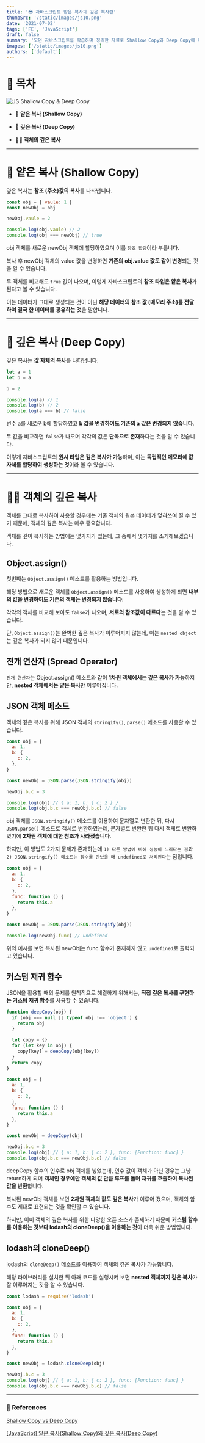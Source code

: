 ```yaml
---
title: '😎 자바스크립트 얕은 복사과 깊은 복사란'
thumbSrc: '/static/images/js10.png'
date: '2021-07-02'
tags: ['FE', 'JavaScript']
draft: false
summary: '모던 자바스크립트를 학습하며 정리한 자료로 Shallow Copy와 Deep Copy에 대해 설명합니다.'
images: ['/static/images/js10.png']
authors: ['default']
---
```


# 📌 목차

![JS Shallow Copy & Deep Copy](/static/images/js10.png)

- **🚰 얕은 복사 (Shallow Copy)**

- **🌊 깊은 복사 (Deep Copy)**

- **🏊🏻 객체의 깊은 복사**

---

# 🚰 얕은 복사 (Shallow Copy)

얖은 복사는 **참조 (주소)값의 복사**를 나타냅니다.

```javascript
const obj = { vaule: 1 }
const newObj = obj

newObj.vaule = 2

console.log(obj.vaule) // 2
console.log(obj === newObj) // true
```

obj 객체를 새로운 newObj 객체에 할당하였으며 이를 `참조 할당`이라 부릅니다.

복사 후 newObj 객체의 value 값을 변경하면 **기존의 obj.value 값도 같이 변경**되는 것을 알 수 있습니다.

두 객체를 비교해도 `true` 값이 나오며, 이렇게 자바스크립트의 **참조 타입은 얕은 복사**가 된다고 볼 수 있습니다.

이는 데이터가 그대로 생성되는 것이 아닌 **해당 데이터의 참조 값 (메모리 주소)를 전달하여 결국 한 데이터를 공유하는 것**을 말합니다.

---

# 🌊 깊은 복사 (Deep Copy)

깊은 복사는 **값 자체의 복사**를 나타냅니다.

```javascript
let a = 1
let b = a

b = 2

console.log(a) // 1
console.log(b) // 2
console.log(a === b) // false
```

변수 a를 새로운 b에 할당하였고 **b 값을 변경하여도 기존의 a 값은 변경되지 않습니다**.

두 값을 비교하면 `false`가 나오며 각각의 값은 **단독으로 존재**하다는 것을 알 수 있습니다.

이렇게 자바스크립트의 **원시 타입은 깊은 복사가 가능**하며, 이는 **독립적인 메모리에 값 자체를 할당하여 생성하는 것**이라 볼 수 있습니다.

---

# 🏊🏻 객체의 깊은 복사

객체를 그대로 복사하여 사용할 경우에는 기존 객체의 원본 데이터가 덮혀쓰여 질 수 있기 때문에, 객체의 깊은 복사는 매우 중요합니다.

객체를 깊이 복사하는 방법에는 몇가지가 있는데, 그 중에서 몇가지를 소개해보겠습니다.

## Object.assign()

첫번째는 `Object.assign()` 메소드를 활용하는 방법입니다.

해당 방법으로 새로운 객체를 `Object.assign()` 메소드를 사용하여 생성하게 되면 **내부의 값을 변경하여도 기존의 객체는 변경되지 않습니다**.

각각의 객체를 비교해 보아도 `false`가 나오며, **서로의 참조값이 다르다**는 것을 알 수 있습니다.

단, `Object.assign()`는 완벽한 깊은 복사가 이루어지지 않는데, 이는 `nested object`는 깊은 복사가 되지 않기 때문입니다.

## 전개 연산자 (Spread Operator)

`전개 연산자`는 Object.assign() 메소드와 같이 **1차원 객체에서는 깊은 복사가 가능**하지만, **nested 객체에서는 얕은 복사**만 이루어집니다.

## JSON 객체 메소드

객체의 깊은 복사를 위해 JSON 객체의 `stringify()`, `parse()` 메소드를 사용할 수 있습니다.

```javascript
const obj = {
  a: 1,
  b: {
    c: 2,
  },
}

const newObj = JSON.parse(JSON.stringify(obj))

newObj.b.c = 3

console.log(obj) // { a: 1, b: { c: 2 } }
console.log(obj.b.c === newObj.b.c) // false
```

obj 객체를 `JSON.stringify()` 메소드를 이용하여 문자열로 변환한 뒤, 다시 `JSON.parse()` 메소드로 객체로 변환하였는데, 문자열로 변환한 뒤 다시 객체로 변환하였기에 **2차원 객체에 대한 참조가 사라졌습니다**.

하지만, 이 방법도 2가지 문제가 존재하는데 `1) 다른 방법에 비해 성능이 느리다는 점`과 `2) JSON.stringify() 메소드는 함수를 만났을 때 undefined로 처리된다`는 점입니다.

```javascript
const obj = {
  a: 1,
  b: {
    c: 2,
  },
  func: function () {
    return this.a
  },
}

const newObj = JSON.parse(JSON.stringify(obj))

console.log(newObj.func) // undefined
```

위의 예시를 보면 복사된 newObj는 func 함수가 존재하지 않고 `undefined`로 출력되고 있습니다.

## 커스텀 재귀 함수

JSON을 활용할 때의 문제를 원칙적으로 해결하기 위해서는, **직접 깊은 복사를 구현하는 커스텀 재귀 함수**를 사용할 수 있습니다.

```javascript
function deepCopy(obj) {
  if (obj === null || typeof obj !== 'object') {
    return obj
  }

  let copy = {}
  for (let key in obj) {
    copy[key] = deepCopy(obj[key])
  }
  return copy
}

const obj = {
  a: 1,
  b: {
    c: 2,
  },
  func: function () {
    return this.a
  },
}

const newObj = deepCopy(obj)

newObj.b.c = 3
console.log(obj) // { a: 1, b: { c: 2 }, func: [Function: func] }
console.log(obj.b.c === newObj.b.c) // false
```

deepCopy 함수의 인수로 obj 객체를 넣었는데, 인수 값이 객체가 아닌 경우는 그냥 return하게 되며 **객체인 경우에만 객체의 값 만큼 루프를 돌며 재귀를 호출하여 복사된 값을 반환**합니다.

복사된 newObj 객체를 보면 **2차원 객체의 값도 깊은 복사**가 이루어 졌으며, 객체의 함수도 제대로 표현되는 것을 확인할 수 있습니다.

하지만, 이미 객체의 깊은 복사를 위한 다양한 오픈 소스가 존재하기 때문에 **커스텀 함수를 이용하는 것보다 lodash의 cloneDeep()을 이용하는 것**이 더욱 쉬운 방법입니다.

## lodash의 cloneDeep()

lodash의 `cloneDeep()` 메소드를 이용하여 객체의 깊은 복사가 가능합니다.

해당 라이브러리를 설치한 뒤 아래 코드를 실행시켜 보면 **nested 객체까지 깊은 복사**가 잘 이루어지는 것을 알 수 있습니다.

```javascript
const lodash = require('lodash')

const obj = {
  a: 1,
  b: {
    c: 2,
  },
  func: function () {
    return this.a
  },
}

const newObj = lodash.cloneDeep(obj)

newObj.b.c = 3
console.log(obj) // { a: 1, b: { c: 2 }, func: [Function: func] }
console.log(obj.b.c === newObj.b.c) // false
```

---

### 🔗 References

[Shallow Copy vs Deep Copy](https://dahye-jeong.gitbook.io/javascript/javascript/2020-03-18-copy)

[[JavaScript] 얕은 복사(Shallow Copy)와 깊은 복사(Deep Copy)](https://velog.io/@recordboy/JavaScript-%EC%96%95%EC%9D%80-%EB%B3%B5%EC%82%ACShallow-Copy%EC%99%80-%EA%B9%8A%EC%9D%80-%EB%B3%B5%EC%82%ACDeep-Copy)
